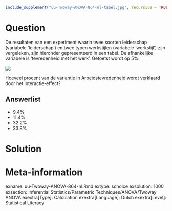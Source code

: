 ```{r, echo = FALSE, results = "hide"}
include_supplement("uu-Twoway-ANOVA-864-nl-tabel.jpg", recursive = TRUE)
```



Question
========
  
De resultaten van een experiment waarin twee soorten leiderschap (variabele ‘leiderschap’) en twee typen werkstijlen (variabele ‘werkstijl’) zijn vergeleken, zijn hieronder gepresenteerd in een tabel. De afhankelijke variabele is ‘tevredenheid met het werk’. Getoetst wordt op 5%.

![](uu-Twoway-ANOVA-864-nl-tabel.jpg)

Hoeveel procent van de variantie in Arbeidstevredenheid wordt verklaard door het interactie-effect?
  
Answerlist
----------
* 9.4%
* 11.4%
* 32.2%
* 33.8%


Solution
=========

  
Meta-information
================
exname: uu-Twoway-ANOVA-864-nl.Rmd
extype: schoice
exsolution: 1000
exsection: Inferential Statistics/Parametric Techniques/ANOVA/Twoway ANOVA
exextra[Type]: Calculation
exextra[Language]: Dutch
exextra[Level]: Statistical Literacy
